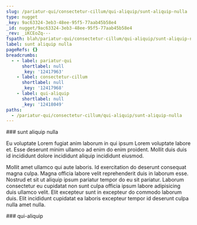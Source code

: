 ```yaml
---
slug: /pariatur-qui/consectetur-cillum/qui-aliquip/sunt-aliquip-nulla
type: nugget
_key: 9ac63324-3eb3-48ee-95f5-77aab45b58e4
_id: nugget/9ac63324-3eb3-48ee-95f5-77aab45b58e4
_rev: _iKCEoZq---
fspath: blah/pariatur-qui/consectetur-cillum/qui-aliquip/sunt-aliquip-nulla.md
label: sunt aliquip nulla
pageRefs: {}
breadcrumbs:
  - - label: pariatur-qui
      shortlabel: null
      _key: '12417963'
    - label: consectetur-cillum
      shortlabel: null
      _key: '12417968'
    - label: qui-aliquip
      shortlabel: null
      _key: '12418049'
paths:
  - /pariatur-qui/consectetur-cillum/qui-aliquip/sunt-aliquip-nulla
---
```


<NuggetArea>
<Nugget slug="/pariatur-qui/consectetur-cillum/qui-aliquip/sunt-aliquip-nulla" type="nugget" _key="9ac63324-3eb3-48ee-95f5-77aab45b58e4" _id="nugget/9ac63324-3eb3-48ee-95f5-77aab45b58e4" _rev="_iKCEoZq---" fspath="blah/pariatur-qui/consectetur-cillum/qui-aliquip/sunt-aliquip-nulla.md" label="sunt aliquip nulla" paths="/pariatur-qui/consectetur-cillum/qui-aliquip/sunt-aliquip-nulla">
<NuggetBody>
### sunt aliquip nulla

Eu voluptate Lorem fugiat anim laborum in qui ipsum Lorem voluptate labore et. Esse deserunt minim ullamco ad enim do enim proident. Mollit duis duis id incididunt dolore incididunt aliquip incididunt eiusmod.

Mollit amet ullamco qui aute laboris. Id exercitation do deserunt consequat magna culpa. Magna officia labore velit reprehenderit duis in laborum esse. Nostrud et sit ut aliquip ipsum pariatur tempor do eu sit pariatur. Laborum consectetur eu cupidatat non sunt culpa officia ipsum labore adipisicing duis ullamco velit. Elit excepteur sunt in excepteur do commodo laborum duis. Elit incididunt cupidatat ea laboris excepteur tempor id deserunt culpa nulla amet nulla.

</NuggetBody>
<Breadcrumbs>
<Crumbs>
<Crumb _key="12417963" label="pariatur-qui" /><Crumb _key="12417968" label="consectetur-cillum" /><Crumb _key="12418049" label="qui-aliquip" />
</Crumbs>
</Breadcrumbs>
</Nugget>

<NuggetsInbound>
</NuggetsInbound>
<NuggetsOutbound>
</NuggetsOutbound>
</NuggetArea>
<PassagesInbound>
<Passage direction="inbound" type="passage" _key="12418049" _id="passage/12418049" _rev="_iKCEoZe--A" label="qui-aliquip" passage="qui-aliquip" fspath="blah/pariatur-qui/consectetur-cillum/qui-aliquip" paths="/pariatur-qui/consectetur-cillum/qui-aliquip" slug="/pariatur-qui/consectetur-cillum/qui-aliquip">
<NuggetBody>
### qui-aliquip

</NuggetBody>
<Breadcrumbs>
<Crumbs>
<Crumb _key="12417963" label="pariatur-qui" /><Crumb _key="12417968" label="consectetur-cillum" />
</Crumbs>
</Breadcrumbs>
</Passage>

</PassagesInbound>
<PassagesOutbound>
</PassagesOutbound>
